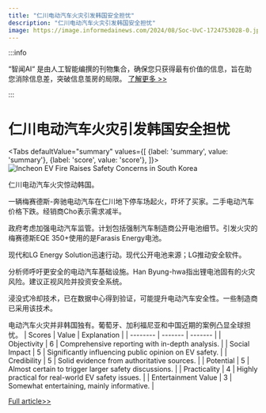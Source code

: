 ```yaml
---
title: "仁川电动汽车火灾引发韩国安全担忧"
description: "仁川电动汽车火灾引发韩国安全担忧"
image: https://image.informedainews.com/2024/08/Soc-UvC-1724753028-0.jpg
---
```



:::info

“智闻AI“ 是由人工智能编撰的刊物集合，确保您只获得最有价值的信息，旨在助您消除信息差，突破信息茧房的局限。  [了解更多 >>](/)

:::

# 仁川电动汽车火灾引发韩国安全担忧


<Tabs
	defaultValue="summary"
	values={[
	{label: 'summary', value: 'summary'},
	{label: 'score', value: 'score'},
]}>
<TabItem value="summary">
<img
  src="https://image.informedainews.com/2024/08/Soc-UvC-1724753028-0.jpg"
  alt="Incheon EV Fire Raises Safety Concerns in South Korea"
/>



仁川电动汽车火灾惊动韩国。

一辆梅赛德斯-奔驰电动汽车在仁川地下停车场起火，吓坏了买家。二手电动汽车价格下跌。经销商Cho表示需求减半。

政府考虑加强电动汽车监管。计划包括强制汽车制造商公开电池细节。引发火灾的梅赛德斯EQE 350+使用的是Farasis Energy电池。

现代和LG Energy Solution迅速行动。现代公开电池来源；LG推动安全软件。

分析师呼吁更安全的电动汽车基础设施。Han Byung-hwa指出锂电池固有的火灾风险。建议正视风险并投资安全系统。

浸没式冷却技术，已在数据中心得到验证，可能提升电动汽车安全性。一些制造商已采用该技术。

电动汽车火灾并非韩国独有。葡萄牙、加利福尼亚和中国近期的案例凸显全球担忧。
</TabItem>
<TabItem value="score">
	| Scores     | Value   | Explanation |
	| -------- | ------- | ------- |
	| Objectivity  | 6    | Comprehensive reporting with in-depth analysis.    |
	| Social Impact | 5     | Significantly influencing public opinion on EV safety.    |
	| Credibility    | 5    | Solid evidence from authoritative sources.    |
	| Potential    | 5    | Almost certain to trigger larger safety discussions.    |
	| Practicality    | 4    | Highly practical for real-world EV safety issues.    |
	| Entertainment Value    | 3    | Somewhat entertaining, mainly informative.    |
</TabItem>
</Tabs>

[Full article>>](https://asia.nikkei.com/Business/Automobiles/Electric-vehicles/Battery-fire-in-Incheon-risks-cooling-South-Korea-s-EV-fever)
